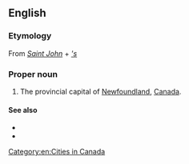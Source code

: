 ==English==

===Etymology===
From ''[[Saint John]]'' + ''[['s]]''

===Proper noun===
{{wikipedia|St. John's, Newfoundland and Labrador}}
{{en-proper noun|head=[[Saint]] [[John]][['s|’s]]}}

# The provincial capital of [[Newfoundland]], [[Canada]].

====See also====
* {{l|en|St. John's}}
* {{l|en|St. Johns}}

[[Category:en:Cities in Canada]]
